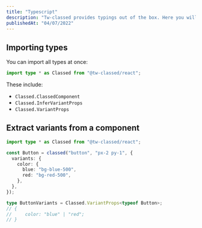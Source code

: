 ```yaml
---
title: "Typescript"
description: "Tw-classed provides typings out of the box. Here you will find more advanced techniques and tips."
publishedAt: "04/07/2022"
---
```


## Importing types

You can import all types at once:

```typescript
import type * as Classed from "@tw-classed/react";
```

These include:

- `Classed.ClassedComponent`
- `Classed.InferVariantProps`
- `Classed.VariantProps`

## Extract variants from a component

```typescript
import type * as Classed from "@tw-classed/react";

const Button = classed("button", "px-2 py-1", {
  variants: {
    color: {
      blue: "bg-blue-500",
      red: "bg-red-500",
    },
  },
});

type ButtonVariants = Classed.VariantProps<typeof Button>;
// {
//     color: "blue" | "red";
// }
```
